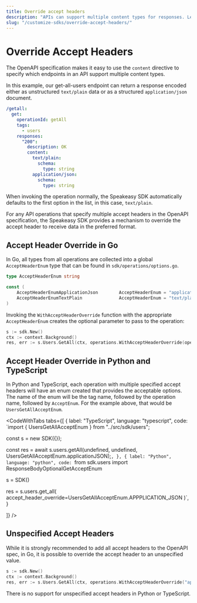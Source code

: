 ```yaml
---
title: Override accept headers
description: "APIs can support multiple content types for responses. Learn how to use headers in Speakeasy SDKs to receive the data in the format you prefer."
slug: "/customize-sdks/override-accept-headers/"
---
```



# Override Accept Headers

The OpenAPI specification makes it easy to use the `content` directive to specify which endpoints in an API support multiple content types.

In this example, our get-all-users endpoint can return a response encoded either as unstructured `text/plain` data or as a structured `application/json` document.

```yaml
/getall:
  get:
    operationId: getAll
    tags:
      - users
    responses:
      "200":
        description: OK
        content:
          text/plain:
            schema:
              type: string
          application/json:
            schema:
              type: string
```

When invoking the operation normally, the Speakeasy SDK automatically defaults to the first option in the list, in this case, `text/plain`.

For any API operations that specify multiple accept headers in the OpenAPI specification, the Speakeasy SDK provides a mechanism to override the accept header to receive data in the preferred format.

## Accept Header Override in Go

In Go, all types from all operations are collected into a global `AcceptHeaderEnum` type that can be found in `sdk/operations/options.go`.

```go
type AcceptHeaderEnum string

const (
	AcceptHeaderEnumApplicationJson        AcceptHeaderEnum = "application/json"
	AcceptHeaderEnumTextPlain              AcceptHeaderEnum = "text/plain"
)
```

Invoking the `WithAcceptHeaderOverride` function with the appropriate `AcceptHeaderEnum` creates the optional parameter to pass to the operation:

```go
s := sdk.New()
ctx := context.Background()
res, err := s.Users.GetAll(ctx, operations.WithAcceptHeaderOverride(operations.AcceptHeaderEnumApplicationJSON))
```

## Accept Header Override in Python and TypeScript

In Python and TypeScript, each operation with multiple specified accept headers will have an enum created that provides the acceptable options. The name of the enum will be the tag name, followed by the operation name, followed by `AcceptEnum`. For the example above, that would be `UsersGetAllAcceptEnum`.

<CodeWithTabs
  tabs={[
    {
      label: "TypeScript",
      language: "typescript",
      code: `import { UsersGetAllAcceptEnum } from "../src/sdk/users";

  const s = new SDK({});

  const res = await s.users.getAll(undefined, undefined, UsersGetAllAcceptEnum.applicationJSON);`,
    },
    {
      label: "Python",
      language: "python",
      code: `from sdk.users import ResponseBodyOptionalGetAcceptEnum

  s = SDK()

  res = s.users.get_all(
      accept_header_override=UsersGetAllAcceptEnum.APPPLICATION_JSON
  )`,
}

]}
/>

## Unspecified Accept Headers

While it is strongly recommended to add all accept headers to the OpenAPI spec, in Go, it is possible to override the accept header to an unspecified value.

```go
s := sdk.New()
ctx := context.Background()
res, err := s.Users.GetAll(ctx, operations.WithAcceptHeaderOverride("application/json+debug"))
```

There is no support for unspecified accept headers in Python or TypeScript.
